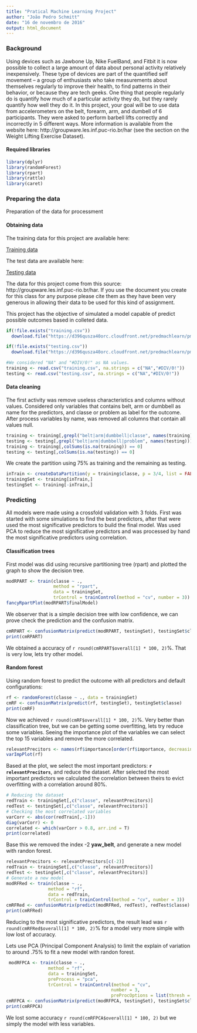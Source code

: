 ```yaml
---
title: "Pratical Machine Learning Project"
author: "João Pedro Schmitt"
date: "16 de novembro de 2016"
output: html_document
---
```


### Background

Using devices such as Jawbone Up, Nike FuelBand, and Fitbit it is now possible to collect a large amount of data about personal activity relatively inexpensively. These type of devices are part of the quantified self movement – a group of enthusiasts who take measurements about themselves regularly to improve their health, to find patterns in their behavior, or because they are tech geeks. One thing that people regularly do is quantify how much of a particular activity they do, but they rarely quantify how well they do it. In this project, your goal will be to use data from accelerometers on the belt, forearm, arm, and dumbell of 6 participants. They were asked to perform barbell lifts correctly and incorrectly in 5 different ways. More information is available from the website here: http://groupware.les.inf.puc-rio.br/har (see the section on the Weight Lifting Exercise Dataset).

#### Required libraries

```r
library(dplyr)
library(randomForest)
library(rpart)
library(rattle)
library(caret)
```

### Preparing the data

Preparation of the data for processment

#### Obtaining data

The training data for this project are available here:

[Training data](https://d396qusza40orc.cloudfront.net/predmachlearn/pml-training.csv)

The test data are available here:

[Testing data](https://d396qusza40orc.cloudfront.net/predmachlearn/pml-testing.csv)

The data for this project come from this source: http://groupware.les.inf.puc-rio.br/har. If you use the document you create for this class for any purpose please cite them as they have been very generous in allowing their data to be used for this kind of assignment.

This project has the objective of simulated a model capable of predict possible outcomes based in colleted data.

```r
if(!file.exists("training.csv"))
  download.file("https://d396qusza40orc.cloudfront.net/predmachlearn/pml-training.csv", "training.csv")

if(!file.exists("testing.csv"))
  download.file("https://d396qusza40orc.cloudfront.net/predmachlearn/pml-testing.csv", "testing.csv")

#We considered "NA" and "#DIV/0!" as NA values.
training <- read.csv("training.csv", na.strings = c("NA","#DIV/0!"))
testing <- read.csv("testing.csv", na.strings = c("NA","#DIV/0!"))
```

#### Data cleaning

The first activity was remove useless characteristics and columns without values. Considered only variables that contains belt, arm or dumbbell as name for the predictors, and classe or problem as label for the outcome. After process variables by name, was removed all columns that contain all values null.

```r
training <- training[,grepl("belt|arm|dumbbell|classe", names(training))]
testing <- testing[,grepl("belt|arm|dumbbell|problem", names(testing))]
training <- training[,colSums(is.na(training)) == 0]
testing <- testing[,colSums(is.na(testing)) == 0]
```

We create the partition using 75% as training and the remaining as testing.

```r
inTrain <- createDataPartition(y = training$classe, p = 3/4, list = FALSE)
trainingSet <- training[inTrain,]
testingSet <- training[-inTrain,]
```

### Predicting 

All models were made using a crossfold validation with 3 folds. First was started with some simulations to find the best predictors, after that were used the most significative predictors to build the final model. Was used PCA to reduce the most significative predictors and was processed by hand the most significative predictors using correlation.

#### Classification trees

First model was did using recursive partitioning tree (rpart) and plotted the graph to show the decision tree.

```r
modRPART <- train(classe ~ ., 
                  method = "rpart", 
                  data = trainingSet, 
                  trControl = trainControl(method = "cv", number = 3))
fancyRpartPlot(modRPART$finalModel)
```

We observer that is a simple decision tree with low confidence, we can prove check the prediction and the confusion matrix.

```r
cmRPART <- confusionMatrix(predict(modRPART, testingSet), testingSet$classe)
print(cmRPART)
```

We obtained a accuracy of `r round(cmRPART$overall[1] * 100, 2)`%. That is very low, lets try other model.

#### Random forest

Using random forest to predict the outcome with all predictors and default configurations:

```r
rf <- randomForest(classe ~ ., data = trainingSet)
cmRF <- confusionMatrix(predict(rf, testingSet), testingSet$classe)
print(cmRF)
```

Now we achieved `r round(cmRF$overall[1] * 100, 2)`%. Very better than classification tree, but we can be getting some overfitting, lets try reduce some variables. Seeing the importance plot of the variables we can select the top 15 variables and remove the more correlated.

```r
relevantPrecitors <- names(rf$importance[order(rf$importance, decreasing = T),][1:10])
varImpPlot(rf)
```

Based at the plot, we select the most important predictors: **`r relevantPrecitors`**, and reduce the dataset. After selected the most important predictors we calculated the correlation between theirs to evict overfitting with a correlation around 80%.

```r
# Reducing the dataset
redTrain <- trainingSet[,c("classe", relevantPrecitors)]
redTest <- testingSet[,c("classe", relevantPrecitors)]
# Checking the most correlated variables
varCorr <- abs(cor(redTrain[,-1]))
diag(varCorr) <- 0
correlated <- which(varCorr > 0.8, arr.ind = T)
print(correlated)
```

Base this we removed the index -2 **yaw_belt**, and generate a new model with randon forest.

```r
relevantPrecitors <- relevantPrecitors[c(-2)]
redTrain <- trainingSet[,c("classe", relevantPrecitors)]
redTest <- testingSet[,c("classe", relevantPrecitors)]
# Generate a new model
modRFRed <- train(classe ~ ., 
                method = "rf", 
                data = redTrain,
                trControl = trainControl(method = "cv", number = 3))
cmRFRed <- confusionMatrix(predict(modRFRed, redTest), redTest$classe)
print(cmRFRed)
```

Reducing to the most significative predictors, the result lead was `r round(cmRFRed$overall[1] * 100, 2)`% for a model very more simple with low lost of accuracy.

Lets use PCA (Principal Component Analysis) to limit the explain of variation to around .75% to fit a new model with randon forest.

```r
 modRFPCA <- train(classe ~ ., 
                method = "rf", 
                data = trainingSet, 
                preProcess = "pca",
                trControl = trainControl(method = "cv", 
                                        number = 3, 
                                        preProcOptions = list(thresh = 0.8)))
cmRFPCA <- confusionMatrix(predict(modRFPCA, testingSet), testingSet$classe)
print(cmRFPCA)
```

We lost some accuracy `r round(cmRFPCA$overall[1] * 100, 2)` but we simply the model with less variables.